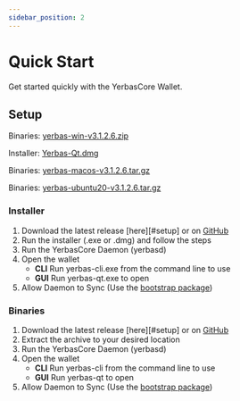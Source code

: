 ```yaml
---
sidebar_position: 2
---
```



# Quick Start

Get started quickly with the YerbasCore Wallet.

## Setup

<Tabs>
  <TabItem value="windows" label="Windows" default>
    <p>Binaries: <a href="https://github.com/The-Yerbas-Endeavor/yerbas/releases/download/v3.1.2.6/yerbas-win-v3.1.2.6.zip" class="button button--primary">yerbas-win-v3.1.2.6.zip</a></p>
  </TabItem>
  <TabItem value="mac" label="Mac" default>
    <p>Installer: <a href="https://github.com/The-Yerbas-Endeavor/yerbas/releases/download/v3.1.2.6/Yerbas-Qt.dmg" class="button button--primary">Yerbas-Qt.dmg</a></p>
    <p>Binaries: <a href="https://github.com/The-Yerbas-Endeavor/yerbas/releases/download/v2.1.1.5/yerbas-macos-v3.1.2.6.tar.gz" class="button button--primary">yerbas-macos-v3.1.2.6.tar.gz</a></p>
  </TabItem>
  <TabItem value="linux" label="Linux">
    <p>Binaries: <a href="https://github.com/The-Yerbas-Endeavor/yerbas/releases/download/v3.1.2.6/yerbas-ubuntu20-v3.1.2.6.tar.gz" class="button button--primary">yerbas-ubuntu20-v3.1.2.6.tar.gz</a></p>
  </TabItem>
</Tabs>

### Installer

1. Download the latest release [here][#setup] or on [GitHub][wallet-gh]
2. Run the installer (.exe or .dmg) and follow the steps
3. Run the YerbasCore Daemon (yerbasd)
4. Open the wallet
    - **CLI**
      Run yerbas-cli.exe from the command line to use
    - **GUI**
      Run yerbas-qt.exe to open 
5. Allow Daemon to Sync (Use the [bootstrap package](/docs/wallet/bootstrap))

### Binaries

1. Download the latest release [here][#setup] or on [GitHub][wallet-gh]
2. Extract the archive to your desired location
3. Run the YerbasCore Daemon (yerbasd)
4. Open the wallet
    - **CLI**
      Run yerbas-cli from the command line to use
    - **GUI**
      Run yerbas-qt to open 
5. Allow Daemon to Sync (Use the [bootstrap package](/docs/wallet/bootstrap))

[wallet-gh]: https://github.com/The-Yerbas-Endeavor/yerbas/releases/latest/
